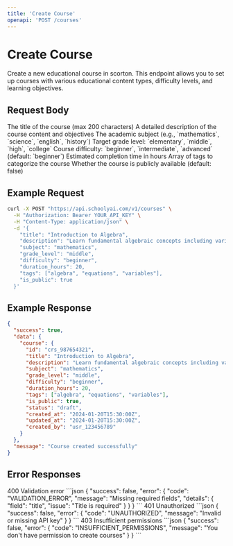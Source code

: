 ```yaml
---
title: 'Create Course'
openapi: 'POST /courses'
---
```


# Create Course

Create a new educational course in scorton. This endpoint allows you to set up courses with various educational content types, difficulty levels, and learning objectives.

## Request Body

<ParamField body="title" type="string" required={true}>
  The title of the course (max 200 characters)
</ParamField>

<ParamField body="description" type="string" required={true}>
  A detailed description of the course content and objectives
</ParamField>

<ParamField body="subject" type="string" required={true}>
  The academic subject (e.g., `mathematics`, `science`, `english`, `history`)
</ParamField>

<ParamField body="grade_level" type="string" required={true}>
  Target grade level: `elementary`, `middle`, `high`, `college`
</ParamField>

<ParamField body="difficulty" type="string" required={false}>
  Course difficulty: `beginner`, `intermediate`, `advanced` (default: `beginner`)
</ParamField>

<ParamField body="duration_hours" type="integer" required={false}>
  Estimated completion time in hours
</ParamField>

<ParamField body="tags" type="array" required={false}>
  Array of tags to categorize the course
</ParamField>

<ParamField body="is_public" type="boolean" required={false}>
  Whether the course is publicly available (default: false)
</ParamField>

## Example Request

```bash
curl -X POST "https://api.schoolyai.com/v1/courses" \
  -H "Authorization: Bearer YOUR_API_KEY" \
  -H "Content-Type: application/json" \
  -d '{
    "title": "Introduction to Algebra",
    "description": "Learn fundamental algebraic concepts including variables, equations, and problem-solving techniques.",
    "subject": "mathematics",
    "grade_level": "middle",
    "difficulty": "beginner",
    "duration_hours": 20,
    "tags": ["algebra", "equations", "variables"],
    "is_public": true
  }'
```

## Example Response

```json
{
  "success": true,
  "data": {
    "course": {
      "id": "crs_987654321",
      "title": "Introduction to Algebra",
      "description": "Learn fundamental algebraic concepts including variables, equations, and problem-solving techniques.",
      "subject": "mathematics",
      "grade_level": "middle",
      "difficulty": "beginner",
      "duration_hours": 20,
      "tags": ["algebra", "equations", "variables"],
      "is_public": true,
      "status": "draft",
      "created_at": "2024-01-20T15:30:00Z",
      "updated_at": "2024-01-20T15:30:00Z",
      "created_by": "usr_123456789"
    }
  },
  "message": "Course created successfully"
}
```

## Error Responses

<ResponseExample>
  <ResponseExample.Status>400</ResponseExample.Status>
  <ResponseExample.Description>Validation error</ResponseExample.Description>
  <ResponseExample.Body>
    ```json
    {
      "success": false,
      "error": {
        "code": "VALIDATION_ERROR",
        "message": "Missing required fields",
        "details": {
          "field": "title",
          "issue": "Title is required"
        }
      }
    }
    ```
  </ResponseExample.Body>
</ResponseExample>

<ResponseExample>
  <ResponseExample.Status>401</ResponseExample.Status>
  <ResponseExample.Description>Unauthorized</ResponseExample.Description>
  <ResponseExample.Body>
    ```json
    {
      "success": false,
      "error": {
        "code": "UNAUTHORIZED",
        "message": "Invalid or missing API key"
      }
    }
    ```
  </ResponseExample.Body>
</ResponseExample>

<ResponseExample>
  <ResponseExample.Status>403</ResponseExample.Status>
  <ResponseExample.Description>Insufficient permissions</ResponseExample.Description>
  <ResponseExample.Body>
    ```json
    {
      "success": false,
      "error": {
        "code": "INSUFFICIENT_PERMISSIONS",
        "message": "You don't have permission to create courses"
      }
    }
    ```
  </ResponseExample.Body>
</ResponseExample>
